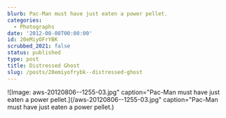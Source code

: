 ```yaml
---
blurb: Pac-Man must have just eaten a power pellet.
categories:
  - Photographs
date: '2012-08-08T00:00:00'
id: 20eMiyOFrYBK
scrubbed_2021: false
status: published
type: post
title: Distressed Ghost
slug: /posts/20emiyofrybk--distressed-ghost
---
```


![Image: aws-20120806--1255-03.jpg" caption="Pac-Man must have just eaten a power pellet.](/aws-20120806--1255-03.jpg" caption="Pac-Man must have just eaten a power pellet.)
